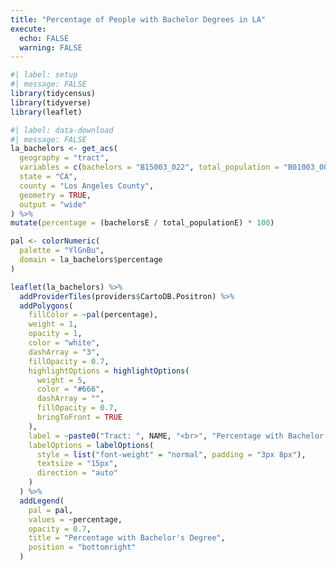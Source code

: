 ```yaml
---
title: "Percentage of People with Bachelor Degrees in LA"
execute: 
  echo: FALSE
  warning: FALSE
---
```


```r
#| label: setup
#| message: FALSE
library(tidycensus)
library(tidyverse)
library(leaflet)
```

```r
#| label: data-download
#| message: FALSE
la_bachelors <- get_acs(
  geography = "tract",
  variables = c(bachelors = "B15003_022", total_population = "B01003_001"),
  state = "CA",
  county = "Los Angeles County",
  geometry = TRUE,
  output = "wide"
) %>%
mutate(percentage = (bachelorsE / total_populationE) * 100)
```

```r
pal <- colorNumeric(
  palette = "YlGnBu",
  domain = la_bachelors$percentage
)

leaflet(la_bachelors) %>%
  addProviderTiles(providers$CartoDB.Positron) %>%
  addPolygons(
    fillColor = ~pal(percentage),
    weight = 1,
    opacity = 1,
    color = "white",
    dashArray = "3",
    fillOpacity = 0.7,
    highlightOptions = highlightOptions(
      weight = 5,
      color = "#666",
      dashArray = "",
      fillOpacity = 0.7,
      bringToFront = TRUE
    ),
    label = ~paste0("Tract: ", NAME, "<br>", "Percentage with Bachelor's: ", round(percentage, 2), "%"),
    labelOptions = labelOptions(
      style = list("font-weight" = "normal", padding = "3px 8px"),
      textsize = "15px",
      direction = "auto"
    )
  ) %>%
  addLegend(
    pal = pal,
    values = ~percentage,
    opacity = 0.7,
    title = "Percentage with Bachelor's Degree",
    position = "bottomright"
  )
```
